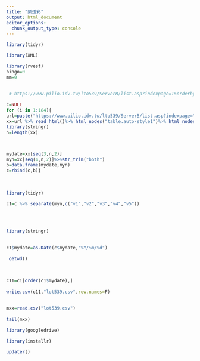 ```yaml
---
title: "樂透彩"
output: html_document
editor_options: 
  chunk_output_type: console
---
```

 

```r
 
library(tidyr)

library(XML)

library(rvest)
bingo=0
mm=0
 
 
 # https://www.pilio.idv.tw/lto539/ServerB/list.asp?indexpage=1&orderby=new

c=NULL
for (i in 1:184){
url=paste("https://www.pilio.idv.tw/lto539/ServerB/list.asp?indexpage=",i,"&orderby=new",sep="")
xx=url %>% read_html()%>% html_nodes("table.auto-style1")%>% html_nodes("tr")%>% html_nodes("td") %>%html_text()
library(stringr)
n=length(xx)


 
mydate=xx[seq(3,n,2)]
myn=xx[seq(4,n,2)]%>%str_trim("both") 
b=data.frame(mydate,myn)
c=rbind(c,b)}
 
 
 
library(tidyr)
 
c1=c %>% separate(myn,c("v1","v2","v3","v4","v5"))
 

 

library(stringr)
 
 
c1$mydate=as.Date(c$mydate,"%Y/%m/%d")
 
 getwd()
 
 

c11=c1[order(c1$mydate),]
 
write.csv(c11,"lot539.csv",row.names=F)
 
 
mxx=read.csv("lot539.csv") 
 
tail(mxx)

library(googledrive)

library(installr)

updater()

```
 